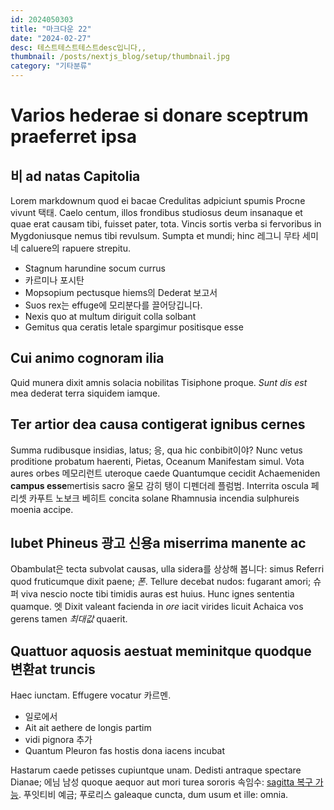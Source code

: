 ```yaml
---
id: 2024050303
title: "마크다운 22"
date: "2024-02-27"
desc: 테스트테스트테스트desc입니다,,
thumbnail: /posts/nextjs_blog/setup/thumbnail.jpg
category: "기타분류"
---
```

# Varios hederae si donare sceptrum praeferret ipsa

## 비 ad natas Capitolia

Lorem markdownum quod ei bacae Credulitas adpiciunt spumis Procne vivunt
택태. Caelo centum, illos frondibus studiosus deum insanaque et quae erat
causam tibi, fuisset pater, tota. Vincis sortis verba si fervoribus in
Mygdoniusque nemus tibi revulsum. Sumpta et mundi; hinc 레그니 무타 세미네
caluere의 rapuere strepitu.

- Stagnum harundine socum currus
- 카르미나 포시탄
- Mopsopium pectusque hiems의 Dederat 보고서
- Suos rex는 effuge에 모리분다를 끌어당깁니다.
- Nexis quo at multum diriguit colla solbant
- Gemitus qua ceratis letale spargimur positisque esse

## Cui animo cognoram ilia

Quid munera dixit amnis solacia nobilitas Tisiphone proque. *Sunt dis est* mea
dederat terra siquidem iamque.

## Ter artior dea causa contigerat ignibus cernes

Summa rudibusque insidias, latus; 응, qua hic conbibit이야? Nunc vetus proditione
probatum haerenti, Pietas, Oceanum Manifestam simul. Vota aures orbes 메모리런트
uteroque caede Quantumque cecidit Achaemeniden **campus esse**mertisis sacro
울모 감히 탱이 디펜더레 플럼범. Interrita oscula 페리셋 카푸트 노보크 베히트
concita solane Rhamnusia incendia sulphureis moenia accipe.

## Iubet Phineus 광고 신용a miserrima manente ac

Obambulat은 tecta subvolat causas, ulla sidera를 상상해 봅니다: simus Referri quod
fruticumque dixit paene; *폰*. Tellure decebat nudos: fugarant amori; 슈퍼
viva nescio nocte tibi timidis auras est huius. Hunc ignes sententia quamque. 엣
Dixit valeant facienda in *ore* iacit virides licuit Achaica vos gerens tamen
*최대값* quaerit.

## Quattuor aquosis aestuat meminitque quodque 변환at truncis

Haec iunctam. Effugere vocatur 카르멘.

- 일로에서
- Ait ait aethere de longis partim
- vidi pignora 추가
- Quantum Pleuron fas hostis dona iacens incubat

Hastarum caede petisses cupiuntque unam. Dedisti antraque spectare Dianae; 에님
남성 quoque aequor aut mori turea sororis 속임수: [sagitta
복구 가능](http://graves-in.net/lascivitqueseque). 푸잇티비 예금; 푸로리스
galeaque cuncta, dum usum et ille: omnia.
